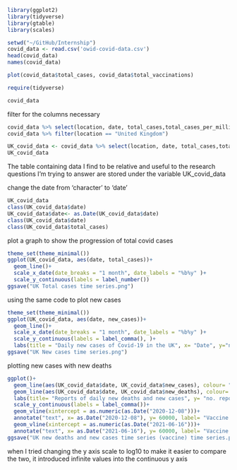 
```r
library(ggplot2)
library(tidyverse)
library(gtable)
library(scales)
```

```r
setwd("~/GitHub/Internship")
covid_data <- read.csv('owid-covid-data.csv')
head(covid_data)
names(covid_data)
```
```r
plot(covid_data$total_cases, covid_data$total_vaccinations)
```
```r
require(tidyverse)
```
```r
covid_data
```
filter for the columns necessary
```r
covid_data %>% select(location, date, total_cases,total_cases_per_million, new_cases, total_deaths, total_deaths_per_million, new_deaths, new_deaths_per_million, weekly_hosp_admissions, weekly_icu_admissions_per_million, total_tests, total_tests_per_thousand, positive_rate, total_vaccinations, total_vaccinations_per_hundred, new_vaccinations, new_vaccinations_smoothed_per_million, median_age, aged_65_older)
covid_data %>% filter(location == "United Kingdom")
```
```r
UK_covid_data <- covid_data %>% select(location, date, total_cases,total_cases_per_million, new_cases, total_deaths, total_deaths_per_million, new_deaths, new_deaths_per_million, weekly_hosp_admissions, weekly_icu_admissions_per_million, total_tests, total_tests_per_thousand, positive_rate, total_vaccinations, total_vaccinations_per_hundred, new_vaccinations, new_vaccinations_smoothed_per_million, median_age, aged_65_older) %>% filter(location == "United Kingdom")
UK_covid_data
```

The table containing data I find to be relative and useful to the research questions I'm trying to answer are stored under the variable UK_covid_data

change the date from 'character' to 'date'
```r
UK_covid_data
class(UK_covid_data$date)
UK_covid_data$date<- as.Date(UK_covid_data$date)
class(UK_covid_data$date)
class(UK_covid_data$total_cases)
```
plot a graph to show the progression of total covid cases
```r
theme_set(theme_minimal())
ggplot(UK_covid_data, aes(date, total_cases))+
  geom_line()+
  scale_x_date(date_breaks = "1 month", date_labels = "%b%y" )+
  scale_y_continuous(labels = label_number())
ggsave("UK Total cases time series.png")
```
using the same code to plot new cases
```r
theme_set(theme_minimal())
ggplot(UK_covid_data, aes(date, new_cases))+
  geom_line()+
  scale_x_date(date_breaks = "1 month", date_labels = "%b%y" )+
  scale_y_continuous(labels = label_comma(), )+
  labs(title = "Daily new cases of Covid-19 in the UK", x= "Date", y="no. New cases")
ggsave("UK New cases time series.png")
```
plotting new cases with new deaths
```r
ggplot()+
  geom_line(aes(UK_covid_data$date, UK_covid_data$new_cases), colour= "red")+
  geom_line(aes(UK_covid_data$date, UK_covid_data$new_deaths), colour= "blue")+
  labs(title= "Reports of daily new deaths and new cases", y= "no. reports", x= "Date")+
  scale_y_continuous(labels = label_comma())+
  geom_vline(xintercept = as.numeric(as.Date("2020-12-08")))+
  annotate("text", x= as.Date("2020-12-08"), y= 60000, label= "Vaccine 21+ (8Dec)", angle= 90, size= 2)+
  geom_vline(xintercept = as.numeric(as.Date("2021-06-16")))+
  annotate("text", x= as.Date("2021-06-16"), y= 60000, label= "Vaccine U21 (8Dec)", angle= 90, size= 2)
ggsave("UK new deaths and new cases time series (vaccine) time series.png")
```
when I tried changing the y axis scale to log10 to make it easier to compare the two, it introduced infinite values into the continuous y axis

